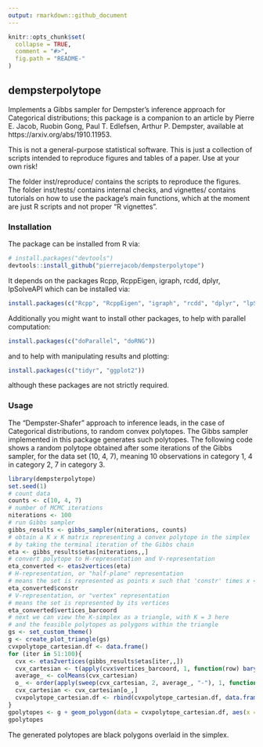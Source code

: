 ```yaml
---
output: rmarkdown::github_document
---
```

```r
knitr::opts_chunk$set(
  collapse = TRUE,
  comment = "#>",
  fig.path = "README-"
)
```

## dempsterpolytope

Implements a Gibbs sampler for Dempster's inference approach for Categorical distributions; this package is a companion to an article by Pierre E. Jacob, Ruobin Gong, Paul T. Edlefsen, Arthur P. Dempster, available at https://arxiv.org/abs/1910.11953.

This is not a general-purpose statistical software. This is just a collection of scripts intended to reproduce figures and tables of a paper. Use at your own risk! 

The folder inst/reproduce/ contains the scripts to reproduce the figures.
The folder inst/tests/ contains internal checks, and vignettes/ contains tutorials on
how to use the package's main functions, which at the moment are just R scripts and not proper "R vignettes".

### Installation

The package can be installed from R via:
```r
# install.packages("devtools")
devtools::install_github("pierrejacob/dempsterpolytope")
```
It depends on the packages Rcpp, RcppEigen, igraph, rcdd, dplyr, lpSolveAPI which can be installed via:
```r
install.packages(c("Rcpp", "RcppEigen", "igraph", "rcdd", "dplyr", "lpSolveAPI"))
```

Additionally you might want to install other packages, to help with parallel computation:
```r
install.packages(c("doParallel", "doRNG"))
```
and to help with manipulating results and plotting:
```r
install.packages(c("tidyr", "ggplot2"))
```
although these packages are not strictly required.

### Usage

The "Dempster-Shafer" approach to inference leads, in the case of Categorical distributions,
to random convex polytopes. The Gibbs sampler implemented in this package generates such polytopes.
The following code shows a random polytope obtained after some iterations of the Gibbs sampler,
for the data set (10, 4, 7), meaning 10 observations in category 1, 4 in category 2, 7 in category 3.

```r
library(dempsterpolytope)
set.seed(1)
# count data
counts <- c(10, 4, 7)
# number of MCMC iterations
niterations <- 100
# run Gibbs sampler
gibbs_results <- gibbs_sampler(niterations, counts)
# obtain a K x K matrix representing a convex polytope in the simplex
# by taking the terminal iteration of the Gibbs chain
eta <- gibbs_results$etas[niterations,,]
# convert polytope to H-representation and V-representation
eta_converted <- etas2vertices(eta)
# H-representation, or "half-plane" representation
# means the set is represented as points x such that 'constr' times x <= 'rhs' 
eta_converted$constr
# V-representation, or "vertex" representation
# means the set is represented by its vertices
eta_converted$vertices_barcoord
# next we can view the K-simplex as a triangle, with K = 3 here
# and the feasible polytopes as polygons within the triangle
gs <- set_custom_theme()
g <- create_plot_triangle(gs)
cvxpolytope_cartesian.df <- data.frame()
for (iter in 51:100){
  cvx <- etas2vertices(gibbs_results$etas[iter,,])
  cvx_cartesian <- t(apply(cvx$vertices_barcoord, 1, function(row) barycentric2cartesian(row, gs$v_cartesian)))
  average_ <- colMeans(cvx_cartesian)
  o_ <- order(apply(sweep(cvx_cartesian, 2, average_, "-"), 1, function(v) atan2(v[2], v[1])))
  cvx_cartesian <- cvx_cartesian[o_,]
  cvxpolytope_cartesian.df <- rbind(cvxpolytope_cartesian.df, data.frame(cvx_cartesian, iter = iter))
}
gpolytopes <- g + geom_polygon(data = cvxpolytope_cartesian.df, aes(x = X1, y = X2, group = iter), size = 0.25, alpha = .2, fill = 'black', colour = 'black')
gpolytopes
```

The generated polytopes are black polygons overlaid in the simplex.

